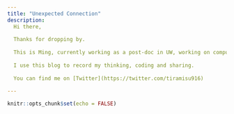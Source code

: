 ```yaml
---
title: "Unexpected Connection"
description: 
  Hi there,
  
  Thanks for dropping by.
  
  This is Ming, currently working as a post-doc in UW, working on computational biology and bioinformatics.
  
  I use this blog to record my thinking, coding and sharing.
  
  You can find me on [Twitter](https://twitter.com/tiramisu916)
  
---
```


```r
knitr::opts_chunk$set(echo = FALSE)
```
